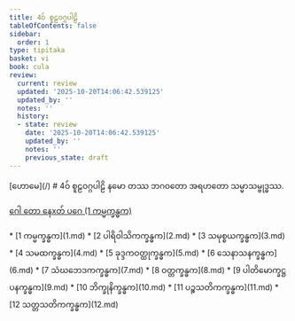 ```yaml
---
title: 4ဝ် စူဠဝဂ္ဂပါဠိ
tableOfContents: false
sidebar:
  order: 1
type: tipitaka
basket: vi
book: cula
review:
  current: review
  updated: '2025-10-20T14:06:42.539125'
  updated_by: ''
  notes: ''
  history:
  - state: review
    date: '2025-10-20T14:06:42.539125'
    updated_by: ''
    notes: ''
    previous_state: draft
---
```



<ReviewStatus review={frontmatter.review} showDetails={true} />

<HypothesisAnnotation frontmatter={frontmatter} />


<Paragraph type="center" book="cula">
[ဟောမေ](/)
</Paragraph>

<Paragraph type="center" book="cula">
# 4ဝ် စူဠဝဂ္ဂပါဠိ
</Paragraph>

<Paragraph number="1" type="center" book="cula">
နမော တဿ ဘဂဝတော အရဟတော သမ္မာသမ္ဗုဒ္ဓဿ.

[ဂေါ တော နေxတ် ပဂေ (1 ကမ္မက္ခန္ဓက)](1.md)



</Paragraph>

<TableOfContents book="cula" section="4">
* [1 ကမ္မက္ခန္ဓက](1.md)
* [2 ပါရိဝါသိကက္ခန္ဓက](2.md)
* [3 သမုစ္စယက္ခန္ဓက](3.md)
* [4 သမထက္ခန္ဓက](4.md)
* [5 ခုဒ္ဒကဝတ္ထုက္ခန္ဓက](5.md)
* [6 သေနာသနက္ခန္ဓက](6.md)
* [7 သံဃဘေဒကက္ခန္ဓက](7.md)
* [8 ဝတ္တက္ခန္ဓက](8.md)
* [9 ပါတိမောက္ခဋ္ဌပနက္ခန္ဓက](9.md)
* [10 ဘိက္ခုနိက္ခန္ဓက](10.md)
* [11 ပဉ္စသတိကက္ခန္ဓက](11.md)
* [12 သတ္တသတိကက္ခန္ဓက](12.md)
</TableOfContents>